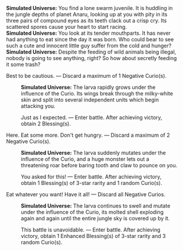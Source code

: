 {{Dialogue Start}}
:'''Simulated Universe:''' You find a lone swarm juvenile. It is huddling in the jungle depths of planet Anaru, looking up at you with pity in its three pairs of compound eyes as its teeth clack out a crisp cry. Its scattered spores cause your heart to start racing.
:'''Simulated Universe:''' You look at its tender mouthparts. It has never had anything to eat since the day it was born. Who could bear to see such a cute and innocent little guy suffer from the cold and hunger?
:'''Simulated Universe:''' Despite the feeding of wild animals being illegal, nobody is going to see anything, right? So how about secretly feeding it some trash?
:{{DIcon|Star}} Best to be cautious. &mdash; Discard a maximum of 1 Negative Curio(s).
::'''Simulated Universe:''' The larva rapidly grows under the influence of the Curio. Its wings break through the milky-white skin and split into several independent units which begin attacking you.
::{{DIcon|Star}} Just as I expected. &mdash; Enter battle. After achieving victory, obtain 2 Blessing(s).
:{{DIcon|Star}} Here. Eat some more. Don't get hungry. &mdash; Discard a maximum of 2 Negative Curio(s).
::'''Simulated Universe:''' The larva suddenly mutates under the influence of the Curio, and a huge monster lets out a threatening roar before baring tooth and claw to pounce on you.
::{{DIcon|Star}} You asked for this! &mdash; Enter battle. After achieving victory, obtain 1 Blessing(s) of 3-star rarity and 1 random Curio(s).
:{{DIcon|Star}} Eat whatever you want! Have it all! &mdash; Discard all Negative Curios.
::'''Simulated Universe:''' The larva continues to swell and mutate under the influence of the Curio, its molted shell exploding again and again until the entire jungle sky is covered up by it.
::{{DIcon|Star}} This battle is unavoidable. &mdash; Enter battle. After achieving victory, obtain 1 Enhanced Blessing(s) of 3-star rarity and 3 random Curio(s).
{{Dialogue End}}